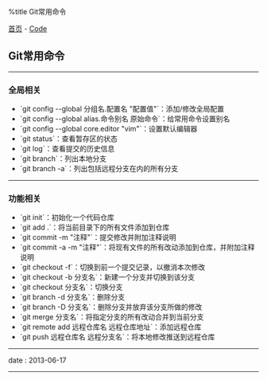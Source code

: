 %title Git常用命令

[[../../index|首页]] - [[../index|Code]]
==Git常用命令==
----
===全局相关===

* `git config --global 分组名.配置名 "配置值"`：添加/修改全局配置
* `git config --global alias.命令别名 原始命令`：给常用命令设置别名
* `git config --global core.editor "vim"`：设置默认编辑器
* `git status`：查看暂存区的状态
* `git log`：查看提交的历史信息
* `git branch`：列出本地分支
* `git branch -a`：列出包括远程分支在内的所有分支
----
===功能相关===

* `git init`：初始化一个代码仓库
* `git add .`：将当前目录下的所有文件添加到仓库
* `git commit -m "注释"`：提交修改并附加注释说明
* `git commit -a -m "注释"`：将现有文件的所有改动添加到仓库，并附加注释说明
* `git checkout -f`：切换到前一个提交记录，以撤消本次修改
* `git checkout -b 分支名`：新建一个分支并切换到该分支
* `git checkout 分支名`：切换分支
* `git branch -d 分支名`：删除分支
* `git branch -D 分支名`：删除分支并放弃该分支所做的修改
* `git merge 分支名`：将指定分支的所有改动合并到当前分支
* `git remote add 远程仓库名 远程仓库地址`：添加远程仓库
* `git push 远程仓库名 远程分支名`：将本地修改推送到远程仓库
----
<red>date</red> : 2013-06-17
----
